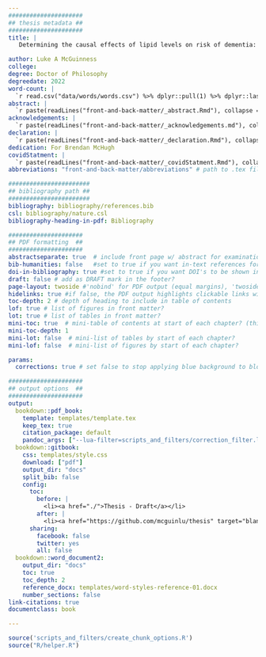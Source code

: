 ```yaml
---
#####################
## thesis metadata ##
#####################
title: |
   Determining the causal effects of lipid levels on risk of dementia: a triangulation of new and existing evidence

author: Luke A McGuinness
college: 
degree: Doctor of Philosophy
degreedate: 2022
word-count: |
  `r read.csv("data/words/words.csv") %>% dplyr::pull(1) %>% dplyr::last()`
abstract: |
  `r paste(readLines("front-and-back-matter/_abstract.Rmd"), collapse = '\n  ')`
acknowledgements: |
  `r paste(readLines("front-and-back-matter/_acknowledgements.md"), collapse = '\n  ')`
declaration: |
  `r paste(readLines("front-and-back-matter/_declaration.Rmd"), collapse = '\n  ')`
dedication: For Brendan McHugh
covidStatment: |
  `r paste(readLines("front-and-back-matter/_covidStatment.Rmd"), collapse = '\n  ')`
abbreviations: "front-and-back-matter/abbreviations" # path to .tex file with abbreviations

#######################
## bibliography path ##
#######################
bibliography: bibliography/references.bib
csl: bibliography/nature.csl
bibliography-heading-in-pdf: Bibliography

#####################
## PDF formatting  ##
#####################
abstractseparate: true  # include front page w/ abstract for examination schools?
bib-humanities: false   #set to true if you want in-text references formatted as author-year
doi-in-bibliography: true #set to true if you want DOI's to be shown in the bibliography
draft: false # add as DRAFT mark in the footer?
page-layout: twoside #'nobind' for PDF output (equal margins), 'twoside' for two-sided binding (mirror margins and blank pages), leave blank for one-sided binding (left margin > right margin)
hidelinks: true #if false, the PDF output highlights clickable links with a colored border - you will probably want to set this to true for PDF version you wish to physically print
toc-depth: 2 # depth of heading to include in table of contents
lof: true # list of figures in front matter?
lot: true # list of tables in front matter?
mini-toc: true  # mini-table of contents at start of each chapter? (this just prepares it; you must also add \minitoc after the chapter titles)
mini-toc-depth: 1
mini-lot: false  # mini-list of tables by start of each chapter?
mini-lof: false  # mini-list of figures by start of each chapter?

params:
  corrections: true # set false to stop applying blue background to blocks of corrections

#####################
## output options  ##
#####################
output:
  bookdown::pdf_book:
    template: templates/template.tex
    keep_tex: true
    citation_package: default 
    pandoc_args: ["--lua-filter=scripts_and_filters/correction_filter.lua", "--csl","bibliography/nature.csl"] #remove filter to stop applying blue background to inline corrections
  bookdown::gitbook:
    css: templates/style.css
    download: ["pdf"]
    output_dir: "docs"
    split_bib: false
    config:
      toc:
        before: |
          <li><a href="./">Thesis - Draft</a></li>
        after: |
          <li><a href="https://github.com/mcguinlu/thesis" target="blank">Associated repository</a></li>
      sharing:
        facebook: false
        twitter: yes
        all: false
  bookdown::word_document2:
    output_dir: "docs"
    toc: true
    toc_depth: 2
    reference_docx: templates/word-styles-reference-01.docx
    number_sections: false   
link-citations: true
documentclass: book

---
```

<!-- TODO Confirm thesis title! -->

```r
source('scripts_and_filters/create_chunk_options.R')
source("R/helper.R")
```

<!--
Include the create_chunk_options chunk above at the top of your index.Rmd file
This will include code to create additional chunk options (e.g. for adding author references to savequotes)
If you need to create your own additional chunk options, edit the file R/create_chunk_options.R
-->
